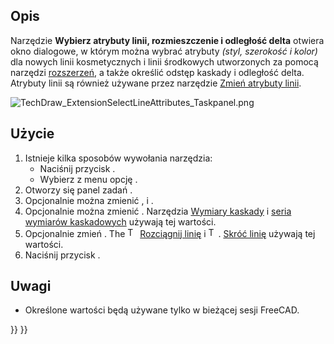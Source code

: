 <languages/>

{{Docnav/pl
|[[TechDraw_HoleShaftFit/pl|Dodaj pasowanie otworu / wału]]
|[[TechDraw_ExtensionChangeLineAttributes/pl|Zmień atrybuty linii]]
|[[TechDraw_Workbench/pl|środowisko pracy Rysunek Techniczny]]
|IconL=TechDraw_HoleShaftFit.svg
|IconR=TechDraw_ExtensionChangeLineAttributes.svg
|IconC=Workbench_TechDraw.svg
}}

{{GuiCommand
|Name=TechDraw ExtensionSelectLineAttributes
|Name=Rysunek Techniczny: Rozszerzenie Wybierz atrybuty linii
|MenuLocation=Rysunek Techniczny → Rozszerzenia: Atrybuty / Modyfikatory → Wybierz atrybuty linii, rozmieszczenie i odległość delta
|Workbenches=[[TechDraw_Workbench/pl|Rysunek Techniczny]]
|Shortcut=
|Version=0.20
|SeeAlso=[[TechDraw_ExtensionChangeLineAttributes/pl|Zmień atrybuty linii]]
}}

<span id="Description"></span>
==Opis==

Narzędzie '''Wybierz atrybuty linii, rozmieszczenie i odległość delta''' otwiera okno dialogowe, w którym można wybrać atrybuty ''(styl, szerokość i kolor)'' dla nowych linii kosmetycznych i linii środkowych utworzonych za pomocą narzędzi [[TechDraw_Workbench/pl#Pakiet_rozszerzeń|rozszerzeń]], a także określić odstęp kaskady i odległość delta. Atrybuty linii są również używane przez narzędzie [[TechDraw_ExtensionChangeLineAttributes/pl|Zmień atrybuty linii]].

[[Image:TechDraw_ExtensionSelectLineAttributes_Taskpanel.png]]
{{Caption|Panel zadań Wybierz atrybuty linii}}

<span id="Usage"></span>
==Użycie==

# Istnieje kilka sposobów wywołania narzędzia:
#* Naciśnij przycisk {{Button|[[Image:TechDraw_ExtensionSelectLineAttributes.svg|16px]] '''Wybierz atrybuty linii, rozmieszczenie i odległość delta'''}}.
#* Wybierz z menu opcję {{MenuCommand|Rysunek Techniczny → Rozszerzenia: Atrybuty / Modyfikatory → [[Image:TechDraw_ExtensionSelectLineAttributes.svg|16px]] Wybierz atrybuty linii, rozmieszczenie i odległość delta}}.
# Otworzy się panel zadań {{MenuCommand|Wybierz atrybuty linii}}.
# Opcjonalnie można zmienić {{MenuCommand|Styl linii}}, {{MenuCommand|Szerokość linii }} i {{MenuCommand|Kolor linii}}.
# Opcjonalnie można zmienić {{MenuCommand|Odstęp kaskadowo}}. Narzędzia [[TechDraw_Workbench/pl#Atrybuty_i_modyfikacje|Wymiary kaskady]] i [[TechDraw_Workbench/pl#Wymiarowanie|seria wymiarów kaskadowych]] używają tej wartości.
# Opcjonalnie zmień {{MenuCommand|Przyrost odległości}}. The [[Image:TechDraw_ExtensionExtendLine.svg|16px]] [[TechDraw_ExtensionExtendLine/pl|Rozciągnij linię]] i [[Image:TechDraw_ExtensionShortenLine.svg|16px]]. [[TechDraw_ExtensionShortenLine/pl|Skróć linię]] używają tej wartości.
# Naciśnij przycisk {{Button|OK}}.

<span id="Notes"></span>
==Uwagi==

* Określone wartości będą używane tylko w bieżącej sesji FreeCAD.


{{Docnav/pl
|[[TechDraw_HoleShaftFit/pl|Dodaj pasowanie otworu / wału]]
|[[TechDraw_ExtensionChangeLineAttributes/pl|Zmień atrybuty linii]]
|[[TechDraw_Workbench/pl|środowisko pracy Rysunek Techniczny]]
|IconL=TechDraw_HoleShaftFit.svg
|IconR=TechDraw_ExtensionChangeLineAttributes.svg
|IconC=Workbench_TechDraw.svg
}}

{{TechDraw_Tools_navi{{#translation:}}}}
{{Userdocnavi{{#translation:}}}}